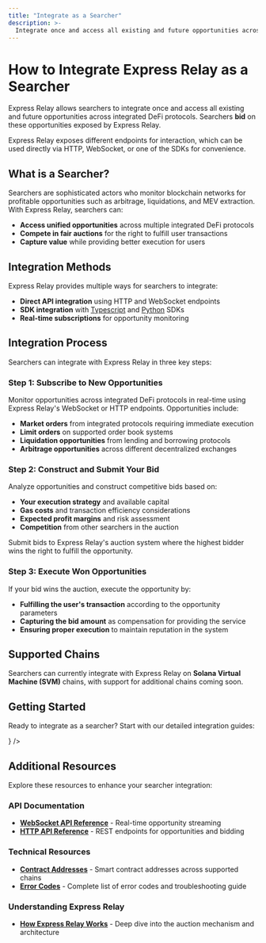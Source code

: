 ```yaml
---
title: "Integrate as a Searcher"
description: >-
  Integrate once and access all existing and future opportunities across integrated DeFi protocols through Express Relay's bidding system.
---
```



# How to Integrate Express Relay as a Searcher

Express Relay allows searchers to integrate once and access all existing and future opportunities across integrated DeFi protocols. Searchers **bid** on these opportunities exposed by Express Relay.

Express Relay exposes different endpoints for interaction, which can be used directly via HTTP, WebSocket, or one of the SDKs for convenience.

## What is a Searcher?

Searchers are sophisticated actors who monitor blockchain networks for profitable opportunities such as arbitrage, liquidations, and MEV extraction. With Express Relay, searchers can:

- **Access unified opportunities** across multiple integrated DeFi protocols
- **Compete in fair auctions** for the right to fulfill user transactions
- **Capture value** while providing better execution for users

## Integration Methods

Express Relay provides multiple ways for searchers to integrate:

- **Direct API integration** using HTTP and WebSocket endpoints
- **SDK integration** with [Typescript](https://github.com/pyth-network/per/tree/main/sdk/js) and [Python](https://github.com/pyth-network/per/tree/main/sdk/python) SDKs
- **Real-time subscriptions** for opportunity monitoring

## Integration Process

Searchers can integrate with Express Relay in three key steps:

### Step 1: Subscribe to New Opportunities

Monitor opportunities across integrated DeFi protocols in real-time using Express Relay's WebSocket or HTTP endpoints. Opportunities include:

- **Market orders** from integrated protocols requiring immediate execution
- **Limit orders** on supported order book systems
- **Liquidation opportunities** from lending and borrowing protocols
- **Arbitrage opportunities** across different decentralized exchanges

### Step 2: Construct and Submit Your Bid

Analyze opportunities and construct competitive bids based on:

- **Your execution strategy** and available capital
- **Gas costs** and transaction efficiency considerations
- **Expected profit margins** and risk assessment
- **Competition** from other searchers in the auction

Submit bids to Express Relay's auction system where the highest bidder wins the right to fulfill the opportunity.

### Step 3: Execute Won Opportunities

If your bid wins the auction, execute the opportunity by:

- **Fulfilling the user's transaction** according to the opportunity parameters
- **Capturing the bid amount** as compensation for providing the service
- **Ensuring proper execution** to maintain reputation in the system

## Supported Chains

Searchers can currently integrate with Express Relay on **Solana Virtual Machine (SVM)** chains, with support for additional chains coming soon.

## Getting Started

Ready to integrate as a searcher? Start with our detailed integration guides:

<div className="mt-8">
  <IntegrationCard
    href="./svm"
    colorScheme="blue"
    title="Integrate with Express Relay on SVM Chains"
    description="Complete guide for integrating Express Relay on Solana Virtual Machine chains with code examples and best practices"
    icon={<Code size={16} />}
  />
</div>

## Additional Resources

Explore these resources to enhance your searcher integration:

### API Documentation

- **[WebSocket API Reference](./websocket-api-reference)** - Real-time opportunity streaming
- **[HTTP API Reference](./http-api-reference)** - REST endpoints for opportunities and bidding

### Technical Resources

- **[Contract Addresses](./contract-addresses)** - Smart contract addresses across supported chains
- **[Error Codes](./errors)** - Complete list of error codes and troubleshooting guide

### Understanding Express Relay

- **[How Express Relay Works](./how-express-relay-works)** - Deep dive into the auction mechanism and architecture
